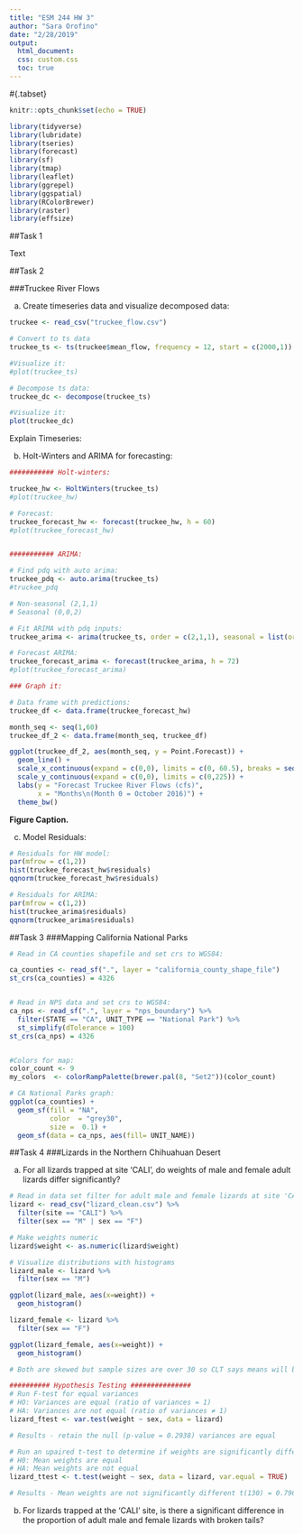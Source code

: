 ```yaml
---
title: "ESM 244 HW 3"
author: "Sara Orofino"
date: "2/28/2019"
output: 
  html_document:
  css: custom.css
  toc: true
---
```

#{.tabset}

```r
knitr::opts_chunk$set(echo = TRUE)

library(tidyverse)
library(lubridate)
library(tseries)
library(forecast)
library(sf)
library(tmap)
library(leaflet)
library(ggrepel)
library(ggspatial)
library(RColorBrewer)
library(raster)
library(effsize)
```

##Task 1 

Text

##Task 2

###Truckee River Flows

a. Create timeseries data and visualize decomposed data:  

```r

truckee <- read_csv("truckee_flow.csv")

# Convert to ts data
truckee_ts <- ts(truckee$mean_flow, frequency = 12, start = c(2000,1))

#Visualize it:
#plot(truckee_ts)

# Decompose ts data:
truckee_dc <- decompose(truckee_ts)

#Visualize it:
plot(truckee_dc)


```

Explain Timeseries:  

b. Holt-Winters and ARIMA for forecasting:  

```r

########### Holt-winters:

truckee_hw <- HoltWinters(truckee_ts)
#plot(truckee_hw)

# Forecast:
truckee_forecast_hw <- forecast(truckee_hw, h = 60)
#plot(truckee_forecast_hw)


########### ARIMA:

# Find pdq with auto arima:
truckee_pdq <- auto.arima(truckee_ts)
#truckee_pdq

# Non-seasonal (2,1,1)
# Seasonal (0,0,2)

# Fit ARIMA with pdq inputs:
truckee_arima <- arima(truckee_ts, order = c(2,1,1), seasonal = list(order = c(0,0,2)))

# Forecast ARIMA:
truckee_forecast_arima <- forecast(truckee_arima, h = 72)
#plot(truckee_forecast_arima)

### Graph it:

# Data frame with predictions:
truckee_df <- data.frame(truckee_forecast_hw)

month_seq <- seq(1,60)
truckee_df_2 <- data.frame(month_seq, truckee_df)

ggplot(truckee_df_2, aes(month_seq, y = Point.Forecast)) +
  geom_line() + 
  scale_x_continuous(expand = c(0,0), limits = c(0, 60.5), breaks = seq(0,60, by = 10)) +
  scale_y_continuous(expand = c(0,0), limits = c(0,225)) +
  labs(y = "Forecast Truckee River Flows (cfs)", 
       x = "Months\n(Month 0 = October 2016)") +
  theme_bw()
```
**Figure Caption.**  

c. Model Residuals:    

```r

# Residuals for HW model:
par(mfrow = c(1,2))
hist(truckee_forecast_hw$residuals) 
qqnorm(truckee_forecast_hw$residuals)

# Residuals for ARIMA:
par(mfrow = c(1,2))
hist(truckee_arima$residuals) 
qqnorm(truckee_arima$residuals)


```



##Task 3
###Mapping California National Parks  

```r
# Read in CA counties shapefile and set crs to WGS84:

ca_counties <- read_sf(".", layer = "california_county_shape_file")
st_crs(ca_counties) = 4326 


# Read in NPS data and set crs to WGS84:
ca_nps <- read_sf(".", layer = "nps_boundary") %>% 
  filter(STATE == "CA", UNIT_TYPE == "National Park") %>% 
  st_simplify(dTolerance = 100)
st_crs(ca_nps) = 4326


#Colors for map:
color_count <- 9
my_colors  <- colorRampPalette(brewer.pal(8, "Set2"))(color_count)

# CA National Parks graph:
ggplot(ca_counties) +
  geom_sf(fill = "NA",
          color  = "grey30",  
          size =  0.1) +
  geom_sf(data = ca_nps, aes(fill= UNIT_NAME)) 
```


##Task 4
###Lizards in the Northern Chihuahuan Desert 


a. For all lizards trapped at site ‘CALI’, do weights of male and female adult lizards differ
significantly?  

```r

# Read in data set filter for adult male and female lizards at site 'CALI'
lizard <- read_csv("lizard_clean.csv") %>% 
  filter(site == "CALI") %>% 
  filter(sex == "M" | sex == "F")

# Make weights numeric 
lizard$weight <- as.numeric(lizard$weight)

# Visualize distributions with histograms 
lizard_male <- lizard %>%
  filter(sex == "M") 

ggplot(lizard_male, aes(x=weight)) +
  geom_histogram()

lizard_female <- lizard %>%
  filter(sex == "F") 

ggplot(lizard_female, aes(x=weight)) +
  geom_histogram()

# Both are skewed but sample sizes are over 30 so CLT says means will be evenly distributed 

########## Hypothesis Testing ###############
# Run F-test for equal variances
# HO: Variances are equal (ratio of variances = 1)
# HA: Variances are not equal (ratio of variances ≠ 1)
lizard_ftest <- var.test(weight ~ sex, data = lizard)

# Results - retain the null (p-value = 0.2938) variances are equal 

# Run an upaired t-test to determine if weights are significantly different between males and females: 
# H0: Mean weights are equal    
# HA: Mean weights are not equal  
lizard_ttest <- t.test(weight ~ sex, data = lizard, var.equal = TRUE)

# Results - Mean weights are not significantly different t(130) = 0.79647; p-value = 0.4272 


```

b. For lizards trapped at the ‘CALI’ site, is there a significant difference in the proportion of
adult male and female lizards with broken tails?  

